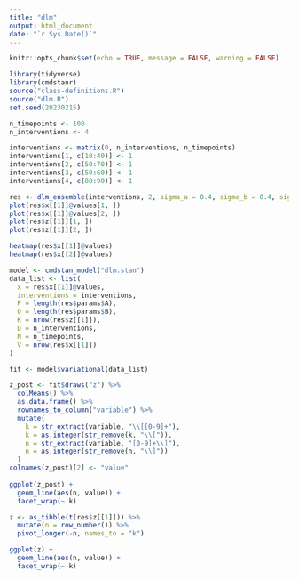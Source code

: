 ```yaml
---
title: "dlm"
output: html_document
date: "`r Sys.Date()`"
---
```


```r
knitr::opts_chunk$set(echo = TRUE, message = FALSE, warning = FALSE)
```

```r
library(tidyverse)
library(cmdstanr)
source("class-definitions.R")
source("dlm.R")
set.seed(20230215)

n_timepoints <- 100
n_interventions <- 4

interventions <- matrix(0, n_interventions, n_timepoints)
interventions[1, c(10:40)] <- 1
interventions[2, c(50:70)] <- 1
interventions[3, c(50:60)] <- 1
interventions[4, c(80:90)] <- 1

res <- dlm_ensemble(interventions, 2, sigma_a = 0.4, sigma_b = 0.4, sigma_e = 0.1, sigma_z = 0.2, P = 2, Q = 2)
plot(res$x[[1]]@values[1, ])
plot(res$x[[1]]@values[2, ])
plot(res$z[[1]][1, ])
plot(res$z[[1]][2, ])

heatmap(res$x[[1]]@values)
heatmap(res$x[[2]]@values)
```

```r
model <- cmdstan_model("dlm.stan")
data_list <- list(
  x = res$x[[1]]@values,
  interventions = interventions,
  P = length(res$params$A),
  Q = length(res$params$B),
  K = nrow(res$z[[1]]),
  D = n_interventions,
  N = n_timepoints,
  V = nrow(res$x[[1]])
)

fit <- model$variational(data_list)
```

```r
z_post <- fit$draws("z") %>%
  colMeans() %>%
  as.data.frame() %>%
  rownames_to_column("variable") %>%
  mutate(
    k = str_extract(variable, "\\[[0-9]+"),
    k = as.integer(str_remove(k, "\\[")),
    n = str_extract(variable, "[0-9]+\\]"),
    n = as.integer(str_remove(n, "\\]"))
  )
colnames(z_post)[2] <- "value"
    
ggplot(z_post) +
  geom_line(aes(n, value)) +
  facet_wrap(~ k)
```

```r
z <- as_tibble(t(res$z[[1]])) %>%
  mutate(n = row_number()) %>%
  pivot_longer(-n, names_to = "k")

ggplot(z) +
  geom_line(aes(n, value)) +
  facet_wrap(~ k)
```

